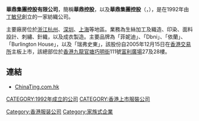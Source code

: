 {{unreferenced|time=2014-12-11T01:05:43+00:00}}
'''華鼎集團控股有限公司'''，簡稱'''華鼎控股'''，以及'''華鼎集團控股'''（'''{{lang-en|China Ting Group Holdings Limited}}'''，{{hkex|3398}}），是在1992年由[[丁敏兒|丁敏兒]]創立的一家紡織公司。

主要廠房位於[[浙江|浙江]][[杭州|杭州]]、[[深圳|深圳]]、[[上海|上海]]等地區。業務為生絲加工及織造、印染、面料設計、刺繡、針織，以及成衣製造。主要品牌為「菲妮迪」、「Dbni」、「依蘭」、「Burlington House」，以及「瑞弗史東」，該股份自2005年12月15日在[[香港交易所|香港交易所]]主板上市，該總部位於[[香港|香港]][[九龍|九龍]][[官塘|官塘]][[巧明街|巧明街]]111號[[富利廣場|富利廣場]]27及28樓。

==連結==
*[http://www.chinating.com.hk ChinaTing.com.hk]

[[CATEGORY:1992年成立的公司|CATEGORY:1992年成立的公司]]
[[Category:香港服装公司|Category:香港服装公司]]
[[Category:家族式企業|Category:家族式企業]]
[[CATEGORY:香港上市服裝公司|CATEGORY:香港上市服裝公司]]